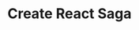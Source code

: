 ---
id: 4
title: "Create React Saga"
platform: "npm.svg"
url: "https://sprakash57.github.io/create-react-saga"
image: "wrs.png"
summary: "create-react-saga is a CLI tool for quickly setup your next clutter-free webpack backed React application."
technology: ["React", "Typescript", "Node.js", "Storybook.js"]
pinned: true
---